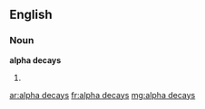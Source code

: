==English==

===Noun===
'''alpha decays'''

# {{plural of|[[alpha decay]]}}

[[ar:alpha decays]]
[[fr:alpha decays]]
[[mg:alpha decays]]